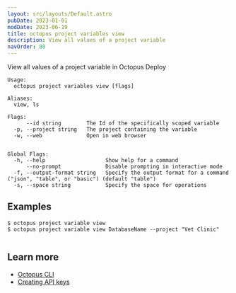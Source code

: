 ```yaml
---
layout: src/layouts/Default.astro
pubDate: 2023-01-01
modDate: 2023-06-19
title: octopus project variables view
description: View all values of a project variable
navOrder: 80
---
```


View all values of a project variable in Octopus Deploy

```
Usage:
  octopus project variables view [flags]

Aliases:
  view, ls

Flags:
      --id string        The Id of the specifically scoped variable
  -p, --project string   The project containing the variable
  -w, --web              Open in web browser


Global Flags:
  -h, --help                   Show help for a command
      --no-prompt              Disable prompting in interactive mode
  -f, --output-format string   Specify the output format for a command ("json", "table", or "basic") (default "table")
  -s, --space string           Specify the space for operations

```

## Examples

<SamplesInstance />

```
$ octopus project variable view
$ octopus project variable view DatabaseName --project "Vet Clinic" 


```

## Learn more

- [Octopus CLI](/docs/octopus-rest-api/cli)
- [Creating API keys](/docs/octopus-rest-api/how-to-create-an-api-key)